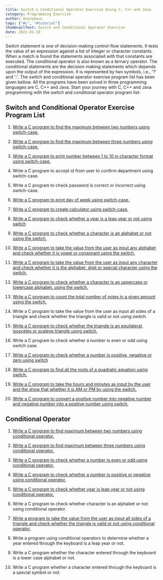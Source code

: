 ```yaml
---
title: Switch & Conditional Operator Exercise Using C, C++ and Java
category: Programming Exercise
author: Anonymous
tags: ["#c", "#tutorial"]
thumbnailText: Switch and Conditional Operator Exercise
date: 2021-01-10
---
```

Switch statement is one of decision-making control-flow statements. It tests the value of an expression
against a list of integer or character constants. When a match is found the statements associated with that
constants are executed. The conditional operator is also known as a ternary operator. The conditional
statements are the decision-making statements which depends upon the output of the expression.
It is represented by two symbols, i.e., '?' and ':'. The switch and conditional operator exercise program
list has been given bellow. All the programs have been solved in three programming languages are C, C++ and
Java. Start your journey with C, C++ and Java programming with the switch and conditional operator program
list-
## Switch and Conditional Operator Exercise Program List
1.  [Write a C program to find the maximum between two numbers using switch-case.](/write-a-c/c/java-program-to-find-the-maximum-between-two-numbers-using-switch-case.)

2.	[Write a C program to find the maximum between three numbers using switch-case.](/write-a-c/c/java-program-to-find-the-maximum-between-three-numbers-using-switch-case.)

3.	[Write a C program to print number between 1 to 10 in character format using switch-case.](/write-a-c/c/java-program-to-print-number-between-1-to-10-in-character-format-using-switch-case.)

4.	Write a C program to accept id from user to confirm department using switch-case.

5.	Write a C program to check password is correct or incorrect using switch-case.

6.	[Write a C program to print day of week using switch-case.](/write-a-c/c/java-program-to-print-day-of-week-using-switch-case)

7.	[Write a C program to create calculator using switch-case.](/write-a-c/c/java-program-to-create-calculator-using-switch-case.)

8.	[Write a C program to check whether a year is a leap year or not using switch](/write-a-c/c/java-program-to-check-whether-a-year-is-a-leap-year-or-not-using-switch)

9.	[Write a C program to check whether a character is an alphabet or not using the switch.](/write-a-c/c/java-program-to-check-whether-a-character-is-an-alphabet-or-not-using-the-switch.)

10.	[Write a C program to take the value from the user as input any alphabet and check whether it is vowel or consonant using the switch.](/write-a-c/c/java-program-to-take-the-value-from-the-user-as-input-any-alphabet-and-check-whether-it-is-vowel-or-consonant-using-the-switch.)

11.	[Write a C program to take the value from the user as input any character and check whether it is the alphabet, digit or special character using the switch.](/write-a-c/c/java-program-to-take-the-value-from-the-user-as-input-any-character-and-check-whether-it-is-the-alphabet-digit-or-special-character-using-the-switch.)

12.	[Write a C program to check whether a character is an uppercase or lowercase alphabet. using the switch.](/write-a-c/c/java-program-to-check-whether-a-character-is-an-uppercase-or-lowercase-alphabet.-using-the-switch.)

13.	[Write a C program to count the total number of notes in a given amount using the switch.](/write-a-c/c/java-program-to-count-the-total-number-of-notes-in-a-given-amount-using-the-switch.)

14.	Write a C program to take the value from the user as input all sides of a triangle and check whether the triangle is valid or not using switch.

15.	[Write a C program to check whether the triangle is an equilateral, isosceles or scalene triangle using switch.](/write-a-c/c/java-program-to-check-whether-the-triangle-is-an-equilateral-isosceles-or-scalene-triangle-using-switch.)

16.	Write a C program to check whether a number is even or odd using switch case.

17.	[Write a C program to check whether a number is positive, negative or zero using switch](/write-a-c/c/java-program-to-check-whether-a-number-is-positive-negative-or-zero-using-switch)

18.	[Write a C program to find all the roots of a quadratic equation using switch.](/write-a-c/c/java-program-to-find-all-the-roots-of-a-quadratic-equation-using-switch.)

19.	[Write a C program to take the hours and minutes as input by the user and the show that whether it is AM or PM by using the switch.](/write-a-c/c/java-program-to-take-the-hours-and-minutes-as-input-by-the-user-and-the-show-that-whether-it-is-am-or-pm-by-using-the-switch.)

20.	[Write a C program to convert a positive number into negative number and negative number into a positive number using switch.](/write-a-c/c/java-program-to-convert-a-positive-number-into-negative-number-and-negative-number-into-a-positive-number-using-switch.)

## Conditional Operator

1.	[Write a C program to find maximum between two numbers using conditional operator.](/write-a-c/c/java-program-to-find-maximum-between-two-numbers-using-conditional-operator.)

2.	[Write a C program to find maximum between three numbers using conditional operator.](/write-a-c/c/java-program-to-find-maximum-between-three-numbers-using-conditional-operator.)

3.	[Write a C program to check whether a number is even or odd using conditional operator.](/write-a-c/c/java-program-to-check-whether-a-number-is-even-or-odd-using-switch-case.)

4.	[Write a C program to check whether a number is positive or negative using conditional operator.](/write-a-c/c/java-program-to-check-whether-a-number-is-positive-or-negative-using-conditional-operator.)

5.	[Write a C program to check whether year is leap year or not using conditional operator.](/write-a-c/c/java-program-to-check-whether-year-is-leap-year-or-not-using-conditional-operator.)

6.	Write a C program to check whether character is an alphabet or not using conditional operator.

7.	[Write a program to take the value from the user as input all sides of a triangle and check whether the triangle is valid or not using conditional operator.](/write-a-c/c/java-program-to-take-the-value-from-the-user-as-input-all-sides-of-a-triangle-and-check-whether-the-triangle-is-valid-or-not-using-switch.)

8.	Write a program using conditional operators to determine whether a year entered through the keyboard is a leap year or not.

9.	Write a C program whether the character entered through the keyboard is a lower case alphabet or not.

10.	Write a C program whether a character entered through the keyboard is a special symbol or not.


